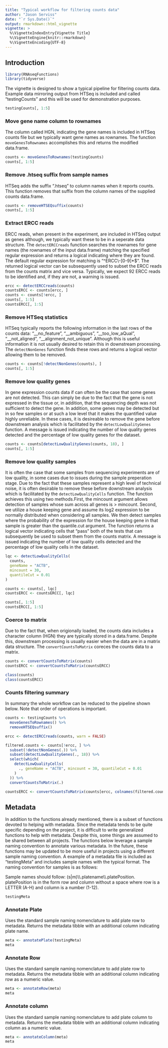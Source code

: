 ```yaml
---
title: "Typical workflow for filtering counts data"
author: "Jason Serviss"
date: "`r Sys.Date()`"
output: rmarkdown::html_vignette
vignette: >
  %\VignetteIndexEntry{Vignette Title}
  %\VignetteEngine{knitr::rmarkdown}
  %\VignetteEncoding{UTF-8}
---
```


## Introduction
```r
library(RNAseqFunctions)
library(tidyverse)
```

The vignette is designed to show a typical pipeline for filtering 
counts data. Example data mirroring output from HTSeq is included and called 
"testingCounts" and this will be used for demonstration purposes.

```r
testingCounts[, 1:5]
```

### Move gene name column to rownames

The column called HGN, indicating the gene names is included in HTSeq counts
file but we typically want gene names as rownames. The function 
`moveGenesToRownames` accomplishes this and returns the modified data.frame.

```r
counts <- moveGenesToRownames(testingCounts)
counts[, 1:5]
```

### Remove .htseq suffix from sample names

HTSeq adds the suffix ".htseq" to column names when it reports counts. This
function removes that suffix from the column names of the supplied counts
data.frame.

```r
counts <- removeHTSEQsuffix(counts)
counts[, 1:5]
```

### Extract ERCC reads

ERCC reads, when present in the experiment, are included in HTSeq output as 
genes although, we typically want these to be in a seperate data structure. The
`detectERCCreads` function searches the rownames for gene names (the rownames
of the input data.frame) matching the specified regular expression and returns 
a logical indicating where they are found. The default regular expression for 
matching is "^ERCC\\-[0-9]*$". The returned logical vector can be subsequently 
used to subset the ERCC reads from the counts matrix and vice versa. Typically, 
we expect 92 ERCC reads to be identified and, if they are not, a warning is 
issued.

```r
ercc <- detectERCCreads(counts)
countsERCC <- counts[ercc, ]
counts <- counts[!ercc, ]
counts[, 1:5]
countsERCC[, 1:5]
```

### Remove HTSeq statistics

HTSeq typically reports the following information in the last rows of the counts
data: "__no_feature", "__ambiguous", "__too_low_aQual", "__not_aligned", 
"__alignment_not_unique". Although this is useful information it is not usually 
desired to retain this in downstream processing. The `detectNonGenes` function
finds these rows and returns a logical vector allowing them to be removed.

```r
counts <- counts[!detectNonGenes(counts), ]
counts[, 1:5]
```

### Remove low quality genes

In gene expression counts data if can often be the case that some genes are
not detected. This can simply be due to the fact that the gene is not
expressed in the tissue or, in addition, that the sequencing depth was not
sufficient to detect the gene. In addition, some genes may be detected but in
so few samples or at such a low level that it makes the quantified value
highly unreliable. In these cases, it is desireable to remove the gene before
downstream analysis which is facilitated by the `detectLowQualityGenes` 
function. A message is issued indicating the number of low quality genes 
detected and the percentage of low quality genes for the dataset.

```r
counts <- counts[detectLowQualityGenes(counts, 18), ]
counts[, 1:5]
```

### Remove low quality samples

It is often the case that some samples from sequencing experiments are of
low quality, in some cases due to issues during the sample preperation stage.
Due to the fact that these samples represent a high level of technical noise,
it is often desirable to remove these before downstream analysis which is
facilitated by the `detectLowQualityCells` function. The function achieves this 
using two methods.First, the mincount argument allows detection of samples whose 
sum across all genes is > mincount. Second, we utilize a house keeping gene and 
assume its log2 expression to be normally distributed when considering all 
samples. We then detect samples where the probability of the expression for the 
house keeping gene in that sample is greater than the quantile.cut argument.
The function returns a logical vector indicating cells that "pass" both of the 
tests that can subsequently be used to subset them from the counts matrix. A
message is issued indicating the number of low quality cells detected and the
percentage of low quality cells in the dataset.

```r
lqc <- detectLowQualityCells(
  counts,
  geneName = "ACTB",
  mincount = 30,
  quantileCut = 0.01
)

counts <- counts[, lqc]
countsERCC <- countsERCC[, lqc]

counts[, 1:5]
countsERCC[, 1:5]
```

### Coerce to matrix

Due to the fact that, when origionally loaded, the counts data includes a 
character column (HGN) they are typically stored in a data.frame. Despite this,
downstream processing is usually easier when the data are in a matrix 
data structure. The `convertCountsToMatrix` coreces the counts data to a matrix.

```r
counts <- convertCountsToMatrix(counts)
countsERCC <- convertCountsToMatrix(countsERCC)

class(counts)
class(countsERCC)
```

### Counts filtering summary 

In summary the whole workflow can be reduced to the pipeline shown below. Note
that order of operations is important.

```r
counts <- testingCounts %>%
  moveGenesToRownames() %>%
  removeHTSEQsuffix()

ercc <- detectERCCreads(counts, warn = FALSE)

filtered.counts <- counts[!ercc, ] %>%
  subset(!detectNonGenes(.)) %>%
  subset(detectLowQualityGenes(., 18)) %>%
  select(which(
    detectLowQualityCells(
      ., geneName = "ACTB", mincount = 30, quantileCut = 0.01
    )
  )) %>%
  convertCountsToMatrix(.)

countsERCC <- convertCountsToMatrix(counts[ercc, colnames(filtered.counts)])
```

## Metadata

In addition to the functions already mentioned, there is a subset of functions 
devoted to helping with metadata. Since the metadata tends to be quite specific
depending on the project, it is difficult to write generalized functions to help
with metadata. Despite this, some things are assumed to be shared between all 
projects. The functions below leverage a sample naming convention to
annotate various metadata. In the future, these functions may be updated to be
more useful in projects using a different sample naming convention. A example of
a metadata file is included as "testingMeta" and includes sample names with the 
typical format. The naming convention for samples is as follows:

Sample names should follow: (s|m)\\\\.platename\\\\.platePosition.
platePosition is in the form row and column without a space where row is a
LETTER (A-H) and column is a number (1-12).

```r
testingMeta
```


### Annotate Plate

Uses the standard sample naming nomenclature to add plate row to metadata.
Returns the metadata tibble with an additional column indicating plate name.


```r
meta <- annotatePlate(testingMeta)
meta
```

### Annotate Row

Uses the standard sample naming nomenclature to add plate row to metadata.
Returns the metadata tibble with an additional column indicating row as a
numeric value.

```r
meta <- annotateRow(meta)
meta
```

### Annotate column

Uses the standard sample naming nomenclature to add plate column to metadata.
Returns the metadata tibble with an additional column indicating column as a
numeric value.

```r
meta <- annotateColumn(meta)
meta
```

